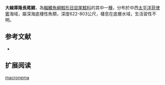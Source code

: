 {{Speciesbox
| name = 大線庫隆長尾鱈
| status = NE
| status_system = iucn3.1
| trend = unknow
| genus = Kuronezumia
| species = macronema
| authority = Smith & Radcliffe, 1912
| synonyms = *''Macrourus macronemus'',Smith & Radcliffe, 1912
*''Lionurus macronemus'',Smith & Radcliffe, 1912
}}
'''大線庫隆長尾鱈'''，為[[輻鰭魚綱|輻鰭魚綱]][[鱈形目|鱈形目]][[鼠尾鱈科|鼠尾鱈科]]的其中一[[種|種]]，分布於中西[[太平洋|太平洋]][[菲律賓|菲律賓]]海域，屬深海底棲性魚類，深度622-803公尺，棲息在底層水域，生活習性不明。

==参考文献==
*{{FishBase_species|genus=Kuronezumia|species=macronema|year=2015|month=12}}

== 扩展阅读 ==
{{refbegin}}
{{wikispecies-inline|Kuronezumia macronema|大線庫隆長尾鱈}}
{{refend}}

[[Category:庫隆長尾鱈屬|macronema]]


{{鱈形目小作品}}